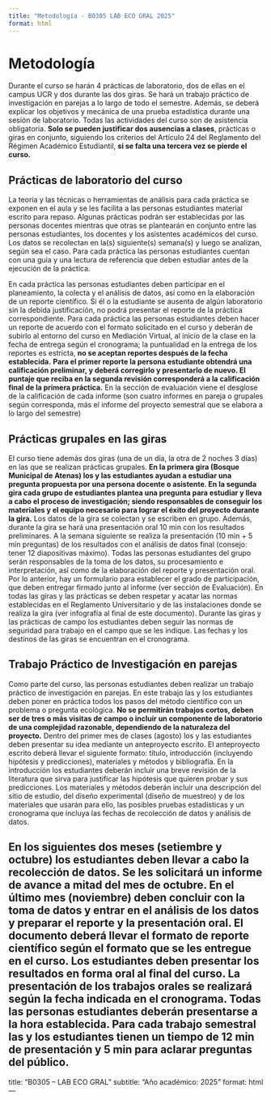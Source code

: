 ```yaml
---
title: "Metodología - B0305 LAB ECO GRAL 2025"
format: html
---
```


# Metodología

Durante el curso se harán 4 prácticas de laboratorio, dos de ellas en el campus UCR y dos durante las dos giras. Se hará un trabajo práctico de investigación en parejas a lo largo de todo el semestre. Además, se deberá explicar los objetivos y mecánica de una prueba estadística durante una sesión de laboratorio. Todas las actividades del curso son de asistencia obligatoria. **Solo se pueden justificar dos ausencias a clases**, prácticas o giras en conjunto, siguiendo los criterios del Artículo 24 del Reglamento del Régimen Académico Estudiantil, **si se falta una tercera vez se pierde el curso.** 

## Prácticas de laboratorio del curso

La teoría y las técnicas o herramientas de análisis para cada práctica se exponen en el aula y se les facilita a las personas estudiantes material escrito para repaso. Algunas prácticas podrán ser establecidas por las personas docentes mientras que otras se plantearán en conjunto entre las personas estudiantes, los docentes y los asistentes académicos del curso. Los datos se recolectan en la(s) siguiente(s) semana(s) y luego se analizan, según sea el caso. Para cada práctica las personas estudiantes cuentan con una guía y una lectura de referencia que deben estudiar antes de la ejecución de la práctica. 

En cada práctica las personas estudiantes deben participar en el planeamiento, la colecta y el análisis de datos, así como en la elaboración de un reporte científico. Si él o la estudiante se ausenta de algún laboratorio sin la debida justificación, no podrá presentar el reporte de la práctica correspondiente. Para cada práctica las personas estudiantes deben hacer un reporte de acuerdo con el formato solicitado en el curso y deberán de subirlo al entorno del curso en Mediación Virtual, al inicio de la clase en la fecha de entrega según el cronograma; la puntualidad en la entrega de los reportes es estricta, **no se aceptan reportes después de la fecha establecida.** **Para el primer reporte la persona estudiante obtendrá una calificación preliminar, y deberá corregirlo y presentarlo de nuevo. El puntaje que reciba en la segunda revisión corresponderá a la calificación final de la primera práctica.** En la sección de evaluación viene el desglose de la calificación de cada informe (son cuatro informes en pareja o grupales según corresponda, más el informe del proyecto semestral que se elabora a lo largo del semestre)

## Prácticas grupales en las giras

El curso tiene además dos giras (una de un día, la otra de 2 noches 3 días) en las que se realizan prácticas grupales. **En la primera gira (Bosque Municipal de Atenas) los y las estudiantes ayudan a estudiar una pregunta propuesta por una persona docente o asistente. En la segunda gira cada grupo de estudiantes plantea una pregunta para estudiar y lleva a cabo el proceso de investigación; siendo responsables de conseguir los materiales y el equipo necesario para lograr el éxito del proyecto durante la gira.** Los datos de la gira se colectan y se escriben en grupo. Además, durante la gira se hará una presentación oral 10 min con los resultados preliminares. A la semana siguiente se realiza la presentación (10 min + 5 min preguntas) de los resultados con el análisis de datos final (consejo: tener 12 diapositivas máximo). Todas las personas estudiantes del grupo serán responsables de la toma de los datos, su procesamiento e interpretación, así como de la elaboración del reporte y presentación oral. Por lo anterior, hay un formulario para establecer el grado de participación, que deben entregar firmado junto al informe (ver sección de Evaluación). En todas las giras y las prácticas se deben respetar y acatar las normas establecidas en el Reglamento Universitario y de las instalaciones donde se realiza la gira (ver infografía al final de este documento). Durante las giras y las prácticas de campo los estudiantes deben seguir las normas de seguridad para trabajo en el campo que se les indique. Las fechas y los destinos de las giras se encuentran en el cronograma. 

## Trabajo Práctico de Investigación en parejas

Como parte del curso, las personas estudiantes deben realizar un trabajo práctico de investigación en parejas. En este trabajo las y los estudiantes deben poner en práctica todos los pasos del método científico con un problema o pregunta ecológica. **No se permitirán trabajos cortos, deben ser de tres o más visitas de campo o incluir un componente de laboratorio de una complejidad razonable, dependiendo de la naturaleza del proyecto.** Dentro del primer mes de clases (agosto) los y las estudiantes deben presentar su idea mediante un anteproyecto escrito. El anteproyecto escrito deberá llevar el siguiente formato: título, introducción (incluyendo hipótesis y predicciones), materiales y métodos y bibliografía. En la introducción los estudiantes deberán incluir una breve revisión de la literatura que sirva para justificar las hipótesis que quieren probar y sus predicciones. Los materiales y métodos deberán incluir una descripción del sitio de estudio, del diseño experimental (diseño de muestreo) y de los materiales que usarán para ello, las posibles pruebas estadísticas y un cronograma que incluya las fechas de recolección de datos y análisis de datos.

En los siguientes dos meses (setiembre y octubre) los estudiantes deben llevar a cabo la recolección de datos. **Se les solicitará un informe de avance a mitad del mes de octubre.** En el último mes (noviembre) deben concluir con la toma de datos y entrar en el análisis de los datos y preparar el reporte y la presentación oral. El documento deberá llevar el formato de reporte científico según el formato que se les entregue en el curso. Los estudiantes deben presentar los resultados en forma oral al final del curso. La presentación de los trabajos orales se realizará según la fecha indicada en el cronograma. Todas las personas estudiantes deberán presentarse a la hora establecida. Para cada trabajo semestral las y los estudiantes tienen un tiempo de 12 min de presentación y 5 min para aclarar preguntas del público.
---
title: "B0305 -- LAB ECO GRAL"
subtitle: "Año académico: 2025"
format: html
---

